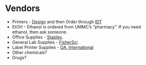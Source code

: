 # Vendors {#vendors}

* Primers - [Design](#design_primers) and then Order through [IDT](https://www.idtdna.com/pages/home)
* EtOH - Ethanol is ordered from UMMC's "pharmacy".  If you need ethanol, then ask someone.
* Office Supplies - [Staples](https://www.staples.com/).
* General Lab Supplies - [FisherSci](https://www.fishersci.com/us/en/home.html).
* Label Printer Supplies - [GA, International](https://www.labtag.com/)
* Other chemicals?
* Drugs?